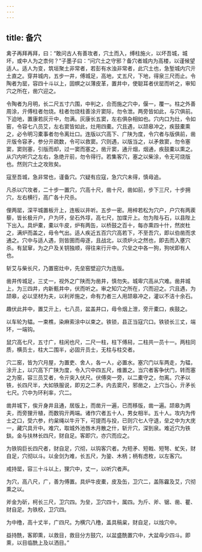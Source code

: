 ```yaml
---
---
---
```

title: 备穴
---




禽子再拜再拜，曰：“敢问古人有善攻者，穴土而入，缚柱施火，以坏吾城，城坏，或中人为之柰何？”子墨子曰：“问穴土之守邪？备穴者城内为高楼，以谨候望适人。适人为变，筑垣聚土非常者，若彭有水浊非常者，此穴土也，急堑城内穴亓土直之。穿井城内，五步一井，傅城足，高地，丈五尺，下地，得泉三尺而止。令陶者为罂，容四十斗以上，固幎之以薄皮革，置井中，使聪耳者伏罂而听之，审知穴之所在，凿穴迎之。

令陶者为月明，长二尺五寸六围，中判之，合而施之穴中，偃一，覆一。柱之外善周涂，亓傅柱者勿烧。柱者勿烧柱善涂亓窦际，勿令泄。两旁皆如此，与穴俱前。下迫地，置康若灰亓中，勿满。灰康长五窦，左右俱杂相如也。穴内口为灶，令如窑，令容七八员艾，左右窦皆如此，灶用四橐。穴且遇，以颉皋冲之，疾鼓橐熏之，必令明习橐事者勿令离灶口。连版以穴高下、广陕为度，令穴者与版俱前，凿亓版令容矛，参分亓疏数，令可以救窦。穴则遇，以版当之，以矛救窦，勿令塞窦，窦则塞，引版而却，过一窦而塞之，凿亓窦，通亓烟，烟通，疾鼓橐以熏之。从穴内听穴之左右，急绝亓前，勿令得行。若集客穴，塞之以柴涂，令无可烧版也。然则穴土之攻败矣。

寇至吾城，急非常也，谨备穴。穴疑有应寇，急穴穴未得，慎毋追。

凡杀以穴攻者，二十步一置穴，穴高十尺，凿十尺，凿如前，步下三尺，十步拥穴，左右横行，高广各十尺杀。

俚两罂，深平城置板亓上，连板以井听。五步一密。用梓若松为穴户，户穴有两蒺藜，皆长极亓户，户为环，垒石外埻，高七尺，加堞亓上。勿为陛与石，以县陛上下出入。具炉橐，橐以牛皮，炉有两缶，以桥鼓之百十，每亦熏四十什，然炭杜之，满炉而盖之，毋令气出。适人疾近五百穴穴高若下，不至吾穴，即以伯凿而求通之。穴中与适人遇，则皆圉而毋逐，且战北，以须炉火之然也，即去而入壅穴杀。有鼠窜，为之户及关钥独顺，得往来行亓中。穴垒之中各一狗，狗吠即有人也。

斩艾与柴长尺，乃置窑灶中，先垒窑壁迎穴为连版。

凿井传城足，三丈一，视外之广陕而为凿井，慎勿失。城卑穴高从穴难。凿井城上，为三四井，内新甀井中，伏而听之。审之知穴之所在，穴而迎之。穴且遇，为颉皋，必以坚材为夫，以利斧施之，命有力者三人用颉皋冲之，灌以不洁十余石。

趣伏此井中，置艾亓上，七八员，盆盖井口，毋令烟上泄，旁亓橐口，疾鼓之。

以车轮为辒。一束樵，染麻索涂中以束之。铁锁，县正当寇穴口。铁锁长三丈，端环，一端钩。

鼠穴高七尺，五寸广，柱闲也尺，二尺一柱，柱下傅舄，二柱共一员十一。两柱同质，横员士，柱大二围半，必固亓员士，无柱与柱交者。

穴二窑，皆为穴月屋，为置吏、舍人，各一人，必置水。塞穴门以车两走，为辒，涂亓上，以穴高下广陕为度，令入穴中四五尺，维置之。当穴者客争伏门，转而塞之为窑，容三员艾者，令亓突入伏尺。伏傅突一旁，以二橐守之，勿离。穴矛以铁，长四尺半，大如铁服说，即刃之二矛。内去窦尺，邪凿之，上穴当心，亓矛长七尺。穴中为环利率，穴二。

凿井城下，俟亓身井且通，居版上，而凿亓一遍，已而移版，凿一遍。颉皋为两夫，而旁狸亓植，而数钩亓两端。诸作穴者五十人，男女相半。五十人。攻内为传士之口，受六参，约枲绳以牛亓下，可提而与投，已则穴七人守退，垒之中为大庑一，藏穴具亓中。难穴，取城外池唇木月散之什，斩亓穴，深到泉。难近穴为铁鈇。金与扶林长四尺，财自足。客即穴，亦穴而应之。

为铁钩巨长四尺者，财自足，穴彻，以钩客穴者。为短矛、短戟、短弩、虻矢，财自足，穴彻以斗。以金剑为难，长五尺，为銎、木柄；柄有虑枚，以左客穴。

戒持罂，容三十斗以上，狸穴中，丈一，以听穴者声。

为穴，高八尺，广，善为傅置。具炉牛皮橐，皮及缶，卫穴二，盖陈靃及艾，穴彻熏之以。

斧金为斫，柯长三尺，卫穴四。为垒，卫穴四十，属四。为斤、斧、锯、凿、瞿、财自足。为铁校，卫穴四。

为中橹，高十丈半，广四尺。为横穴八橹，盖具稿枲，财自足，以烛穴中。

益持酰，客即熏，以救目，救目分方鼓穴，以盆盛酰置穴中，大盆毋少四斗。即熏，以目临酰上及以洒目。”